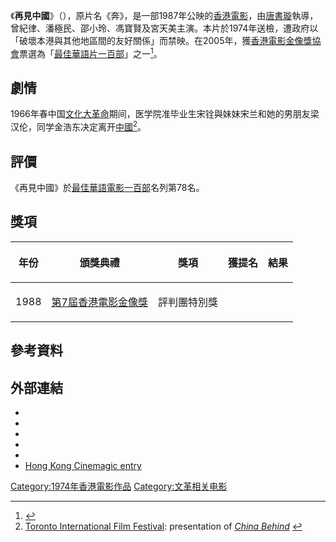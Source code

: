 {{Infobox film
| name           = 再見中國
| other_name     = {{lang|en|''China behind''}}
| image          = 
| image_size     = 
| border         = 
| alt            = 
| caption        = 
| director       = [[唐書璇|唐書璇]]
| producer       = [[陳國樑|陳國樑]]、[[邵新明|邵新明]]
| producer_2     = [[朱道凱|朱道凱]]
| writer         = 唐書璇
| screenplay     = 
| story          = 
| based on       = <!-- {{based on|title of the original work|writer of the original work}} -->
| narrator       = 
| starring       = [[曾紀律|曾紀律]]<br>[[潘極民|潘極民]]<br>[[邵小玲|邵小玲]]<br>[[馮寶賢|馮寶賢]]<br>[[宮天美|宮天美]]
| music          = [[林樂培|林樂培]]
| cinematography = [[張照堂|張照堂]]
| editing        = 黃義順
| studio         = [[電影朝代公司|電影朝代公司]]
| distributor    = [[德寶電影公司|德寶影片發行有限公司]]
| released       = {{FRA}}：1978年1月25日<br>{{BHKG}}：1987年5月29日<ref>{{cite web |url=https://www.imdb.com/title/tt0071314/releaseinfo?ref_=tt_dt_dt |language=en |title=China Behind (1978) Release Info |publisher=[[IMDb|IMDb]] |date= |accessdate=2021-06-18 |archive-date=2013-08-20 |archive-url=https://web.archive.org/web/20130820011458/http://www.imdb.com/title/tt0071314/releaseinfo?ref_=tt_dt_dt }}</ref>
| runtime        = 110 分鐘
| country        = {{英屬香港電影}}
| language       = 國語
| budget         = 
| gross          = [[HK$|HK$]] 1,939,131.00<ref>{{cite web |url=http://www.boxofficecn.com/hkboxoffice1987 |title=1987 香港票房 |publisher=中國電影票房榜|access-date=2021-06-09 |archive-date=2020-09-22 |archive-url=https://web.archive.org/web/20200922213112/http://www.boxofficecn.com/hkboxoffice1987 |dead-url=yes }}</ref>
| imdb_id        = tt0071314
}}

《'''再見中國'''》（{{lang-en|''China behind''}}），原片名《奔》，是一部1987年公映的[[香港電影|香港電影]]，由[[唐書璇|唐書璇]]執導，曾紀律、潘極民、邵小玲、馮寶賢及宮天美主演。本片於1974年送檢，遭政府以「破壞本港與其他地區間的友好關係」而禁映。在2005年，獲[[香港電影金像獎協會|香港電影金像獎協會]]票選為「[[最佳華語電影一百部|最佳華語片一百部]]」之一<ref>{{cite web |url=http://www.hkfaa.com/news/100films.html |title=最佳華語片一百部 The Best 100 Chinese Motion Pictures |publisher=[[香港電影金像獎協會|香港電影金像獎協會]] |accessdate=2010-07-21 |archive-url=https://web.archive.org/web/20210309025042/http://www.hkfaa.com/news/100films.html |archive-date=2021-03-09|dead-url=yes}}</ref>。

== 劇情 ==
1966年春中国[[文化大革命|文化大革命]]期间，医学院准毕业生宋铨與妹妹宋兰和她的男朋友梁汉伦，同学金浩东决定离开[[中國|中國]]<ref>[[Toronto_International_Film_Festival|Toronto International Film Festival]]: presentation of [http://tiff.net/filmsandschedules/tiffbelllightbox/2013/2550008777 ''China Behind''] {{Wayback|url=http://tiff.net/filmsandschedules/tiffbelllightbox/2013/2550008777 |date=20130808185742 }}</ref>。

==評價==
《再見中國》於[[最佳華語電影一百部|最佳華語電影一百部]]名列第78名。

== 獎項 ==
{| class="wikitable" 
|-
! 年份
! 頒獎典禮
! 獎項
! 獲提名
! 結果
|-
|1988
|[[第7屆香港電影金像獎|第7屆香港電影金像獎]]
|評判團特別獎
|
|{{won}}
|}

== 參考資料 ==
{{Reflist}}

== 外部連結 ==
*{{hkmdb title|6919}}
*{{Mtime|36464}}
*{{Amg movie|155840}}
*{{rotten-tomatoes|zai_jian_zhongguo}}
*{{imdb title|0071314}}
* [http://www.hkcinemagic.com/en/movie.asp?id=9451 Hong Kong Cinemagic entry] {{Wayback|url=http://www.hkcinemagic.com/en/movie.asp?id=9451 |date=20190513033327 }}

{{文革相关作品|nocat}}
{{最佳華語電影一百部}}
{{百部不可不看的香港電影}}
[[Category:1974年香港電影作品|Category:1974年香港電影作品]]
[[Category:文革相关电影|Category:文革相关电影]]